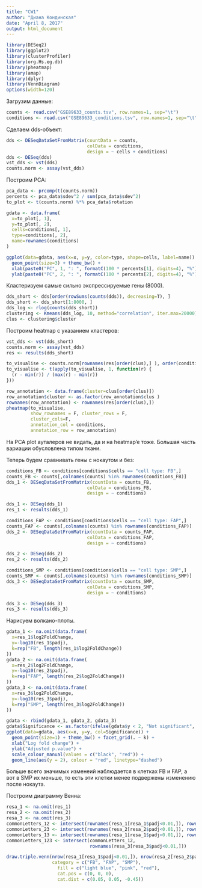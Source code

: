 ```yaml
---
title: "CW1"
author: "Диана Кондинская"
date: "April 8, 2017"
output: html_document
---
```


```r
library(DESeq2)
library(ggplot2)
library(clusterProfiler)
library(org.Hs.eg.db)
library(pheatmap)
library(amap)
library(dplyr)
library(VennDiagram)
options(width=120)
```
Загрузим данные:

```r
counts <- read.csv("GSE89633_counts.tsv", row.names=1, sep="\t")
conditions <- read.csv("GSE89633_conditions.tsv", row.names=1, sep="\t")
```

Сделаем dds-объект:

```r
dds <- DESeqDataSetFromMatrix(countData = counts, 
                              colData = conditions,
                              design = ~ cells + conditions)   
dds <- DESeq(dds)
vst_dds <- vst(dds)           
counts.norm <- assay(vst_dds)
```

Построим PCA:

```r
pca_data <- prcomp(t(counts.norm))
percents <- pca_data$sdev^2 / sum(pca_data$sdev^2)
to_plot <- t(counts.norm) %*% pca_data$rotation

gdata <- data.frame(
  x=to_plot[, 1],
  y=to_plot[, 2],
  cells=conditions[, 1],
  type=conditions[, 2],
  name=rownames(conditions)
)

ggplot(data=gdata, aes(x=x, y=y, color=type, shape=cells, label=name)) +
  geom_point(size=3) + theme_bw() + 
  xlab(paste0("PC", 1, ": ", formatC(100 * percents[1], digits=4), "%")) +
  ylab(paste0("PC", 2, ": ", formatC(100 * percents[2], digits=4), "%"))
```

Кластеризуем самые сильно экспрессируемые гены (8000).

```r
dds_short <- dds[order(rowSums(counts(dds)), decreasing=T), ]
dds_short <- dds_short[1:8000, ]
dds_log <- rlog(counts(dds_short))
clustering <- Kmeans(dds_log, 10, method="correlation", iter.max=20000)
clus <- clustering$cluster
```

Построим heatmap c указанием кластеров:

```r
vst_dds <- vst(dds_short)           
counts.norm <- assay(vst_dds)
res <- results(dds_short)

to_visualise <- counts.norm[rownames(res[order(clus),] ), order(conditions$cells, conditions$conditions)]
to_visualise <- t(apply(to_visualise, 1, function(r) {
  (r - min(r)) / (max(r) - min(r))
}))

row_annotation <- data.frame(cluster=clus[order(clus)])
row_annotation$cluster <- as.factor(row_annotation$clus )
rownames(row_annotation) <- rownames(res[order(clus),])
pheatmap(to_visualise, 
         show_rownames = F, cluster_rows = F,
         cluster_cols=F,
         annotation_col = conditions,
         annotation_row = row_annotation)
```

На PCA plot ауталеров не видать, да и на heatmap'e тоже.
Большая часть вариации обусловлена типом ткани.

Теперь будем сравнивать гены с нокаутом и без:

```r

conditions_FB <- conditions[conditions$cells == "cell type: FB",]
counts_FB <- counts[,colnames(counts) %in% rownames(conditions_FB)]
dds_1 <- DESeqDataSetFromMatrix(countData = counts_FB, 
                              colData = conditions_FB,
                              design = ~ conditions)   

dds_1 <- DESeq(dds_1)
res_1 <- results(dds_1)

conditions_FAP <- conditions[conditions$cells == "cell type: FAP",]
counts_FAP <- counts[,colnames(counts) %in% rownames(conditions_FAP)]
dds_2 <- DESeqDataSetFromMatrix(countData = counts_FAP, 
                              colData = conditions_FAP,
                              design = ~ conditions)   

dds_2 <- DESeq(dds_2)
res_2 <- results(dds_2)

conditions_SMP <- conditions[conditions$cells == "cell type: SMP",]
counts_SMP <- counts[,colnames(counts) %in% rownames(conditions_SMP)]
dds_3 <- DESeqDataSetFromMatrix(countData = counts_SMP, 
                              colData = conditions_SMP,
                              design = ~ conditions)   

dds_3 <- DESeq(dds_3)
res_3 <- results(dds_3)
```

Нарисуем волкано-плоты.

```r
gdata_1 <- na.omit(data.frame(
  x=res_1$log2FoldChange,
  y=-log10(res_1$padj),
  k=rep("FB", length(res_1$log2FoldChange))
))
gdata_2 <- na.omit(data.frame(
  x=res_2$log2FoldChange,
  y=-log10(res_2$padj),
  k=rep("FAP", length(res_2$log2FoldChange))
))
gdata_3 <- na.omit(data.frame(
  x=res_3$log2FoldChange,
  y=-log10(res_3$padj),
  k=rep("SMP", length(res_3$log2FoldChange))
))

gdata <- rbind(gdata_1, gdata_2, gdata_3)
gdata$Significance <- as.factor(ifelse(gdata$y < 2, "Not significant", "Significant"))
ggplot(data=gdata, aes(x=x, y=y, col=Significance)) +
  geom_point(size=1) + theme_bw() + facet_grid(. ~ k) +
  xlab("Log fold change") + 
  ylab("Adjusted p.value") +
  scale_colour_manual(values = c("black", "red")) +
  geom_line(aes(y = 2), colour = "red", linetype="dashed")
```

Больше всего значимых изменеий наблюдается в клетках FB и FAP, а вот в SMP их меньше, то есть эти клетки менее подвержены изменению после нокаута.

Построим диаграмму Венна:

```r
resa_1 <- na.omit(res_1)
resa_2 <- na.omit(res_2)
resa_3 <- na.omit(res_3)
commonLetters_12 <- intersect(rownames(resa_1[resa_1$padj<0.01,]), rownames(resa_2[resa_2$padj<0.01,]))
commonLetters_23 <- intersect(rownames(resa_2[resa_2$padj<0.01,]), rownames(resa_3[resa_3$padj<0.01,]))
commonLetters_13 <- intersect(rownames(resa_1[resa_1$padj<0.01,]), rownames(resa_3[resa_3$padj<0.01,]))
commonLetters_123 <- intersect(commonLetters_12,
                               rownames(resa_3[resa_3$padj<0.01,]))

draw.triple.venn(nrow(resa_1[resa_1$padj<0.01,]), nrow(resa_2[resa_2$padj<0.01,]), nrow(resa_3[resa_3$padj<0.01,]), length(commonLetters_12), length(commonLetters_23), length(commonLetters_13), length(commonLetters_123),
                 category = c("FB", "FAP", "SMP"), 
                   fill = c("light blue", "pink", "red"),
                   cat.pos = c(0, 0, 0),
                   cat.dist = c(0.05, 0.05, -0.45))

```